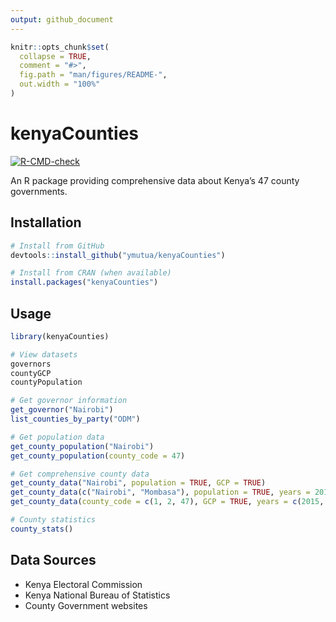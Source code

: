```yaml
---
output: github_document
---
```


```r
knitr::opts_chunk$set(
  collapse = TRUE,
  comment = "#>",
  fig.path = "man/figures/README-",
  out.width = "100%"
)
```

# kenyaCounties

<!-- badges: start -->
[![R-CMD-check](https://github.com/yourusername/kenyaCounties/workflows/R-CMD-check/badge.svg)](https://github.com/yourusername/kenyaCounties/actions)
<!-- badges: end -->

An R package providing comprehensive data about Kenya's 47 county governments.

## Installation

```r
# Install from GitHub
devtools::install_github("ymutua/kenyaCounties")

# Install from CRAN (when available)
install.packages("kenyaCounties")
```

## Usage

```r
library(kenyaCounties)

# View datasets
governors
countyGCP
countyPopulation

# Get governor information
get_governor("Nairobi")
list_counties_by_party("ODM")

# Get population data
get_county_population("Nairobi")
get_county_population(county_code = 47)

# Get comprehensive county data
get_county_data("Nairobi", population = TRUE, GCP = TRUE)
get_county_data(c("Nairobi", "Mombasa"), population = TRUE, years = 2019:2021)
get_county_data(county_code = c(1, 2, 47), GCP = TRUE, years = c(2015, 2020))

# County statistics
county_stats()
```

## Data Sources

- Kenya Electoral Commission
- Kenya National Bureau of Statistics
- County Government websites